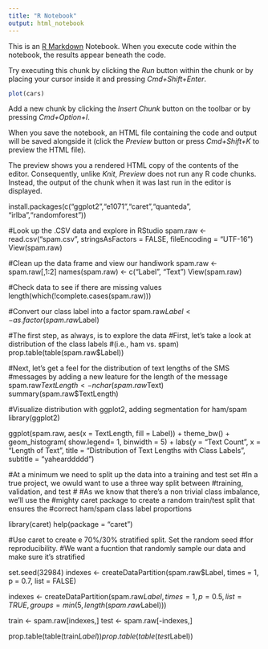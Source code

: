 ```yaml
---
title: "R Notebook"
output: html_notebook
---
```


This is an [R Markdown](http://rmarkdown.rstudio.com) Notebook. When you execute code within the notebook, the results appear beneath the code. 

Try executing this chunk by clicking the *Run* button within the chunk or by placing your cursor inside it and pressing *Cmd+Shift+Enter*. 

```r
plot(cars)
```

Add a new chunk by clicking the *Insert Chunk* button on the toolbar or by pressing *Cmd+Option+I*.

When you save the notebook, an HTML file containing the code and output will be saved alongside it (click the *Preview* button or press *Cmd+Shift+K* to preview the HTML file). 

The preview shows you a rendered HTML copy of the contents of the editor. Consequently, unlike *Knit*, *Preview* does not run any R code chunks. Instead, the output of the chunk when it was last run in the editor is displayed.

install.packages(c("ggplot2","e1071","caret","quanteda",
                   "irlba","randomforest"))


#Look up the .CSV data and explore in RStudio
spam.raw <- read.csv("spam.csv", stringsAsFactors = FALSE, fileEncoding = "UTF-16")
View(spam.raw)

#Clean up the data frame and view our handiwork
spam.raw <- spam.raw[,1:2]
names(spam.raw) <- c("Label", "Text")
View(spam.raw)

#Check data to see if there are missing values
length(which(!complete.cases(spam.raw)))

#Convert our class label into a factor
spam.raw$Label <- as.factor(spam.raw$Label)

#The first step, as always, is to explore the data
#First, let's take a look at distribution of the class labels
#(i.e., ham vs. spam)
prop.table(table(spam.raw$Label))

#Next, let's get a feel for the distribution of text lengths of the SMS
#messages by adding a new leature for the length of the message
spam.raw$TextLength <- nchar(spam.raw$Text)
summary(spam.raw$TextLength)

#Visualize distribution with ggplot2, adding segmentation for ham/spam
library(ggplot2)

ggplot(spam.raw, aes(x = TextLength, fill = Label)) +
     theme_bw() +
     geom_histogram( show.legend= 1, binwidth = 5) +
     labs(y = "Text Count", x = "Length of Text",
        title = "Distribution of Text Lengths with Class Labels",
        subtitle = "yahearddddd")

#At a minimum we need to split up the data into a training and test set
#In a true project, we owuld want to use a three way split between 
#training, validation, and test
#
#As we know that there's a non trivial class imbalance, we'll use the 
#mighty caret package to create a random train/test split that ensures the
#correct ham/spam class label proportions

library(caret)
help(package = "caret")

#Use caret to create e 70%/30% stratified split. Set the random seed 
#for reproducibility. 
#We want a fucntion that randomly sample our data and make sure it's stratified

set.seed(32984)
indexes <- createDataPartition(spam.raw$Label, times = 1,
                               p = 0.7, list = FALSE)

indexes <- createDataPartition(spam.raw$Label, times = 1,
                    p = 0.5, list = TRUE, 
                    groups = min(5, length(spam.raw$Label)))

train <- spam.raw[indexes,]
test <- spam.raw[-indexes,]

prop.table(table(train$Label))
prop.table(table(test$Label))
